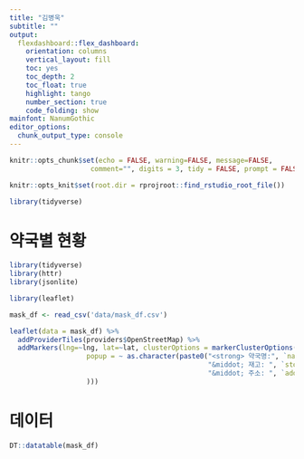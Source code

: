 ```yaml
---
title: "김병욱"
subtitle: ""
output:
  flexdashboard::flex_dashboard:
    orientation: columns
    vertical_layout: fill
    toc: yes
    toc_depth: 2
    toc_float: true
    highlight: tango
    number_section: true
    code_folding: show
mainfont: NanumGothic
editor_options: 
  chunk_output_type: console
---
```



``` r
knitr::opts_chunk$set(echo = FALSE, warning=FALSE, message=FALSE,
                    comment="", digits = 3, tidy = FALSE, prompt = FALSE, fig.align = 'center')

knitr::opts_knit$set(root.dir = rprojroot::find_rstudio_root_file())

library(tidyverse)
```

약국별 현황
============================================================================

```r
library(tidyverse)
library(httr)
library(jsonlite)

library(leaflet)

mask_df <- read_csv('data/mask_df.csv')

leaflet(data = mask_df) %>% 
  addProviderTiles(providers$OpenStreetMap) %>% 
  addMarkers(lng=~lng, lat=~lat, clusterOptions = markerClusterOptions(),
                   popup = ~ as.character(paste0("<strong> 약국명:", `name`, "</strong><br>", "-----------------------------------------------------------<br>",
                                                 "&middot; 재고: ", `stock`, "<br>",
                                                 "&middot; 주소: ", `address`, "<br>"
                   ))) 
```

데이터
============================================================================

```r
DT::datatable(mask_df)
```
